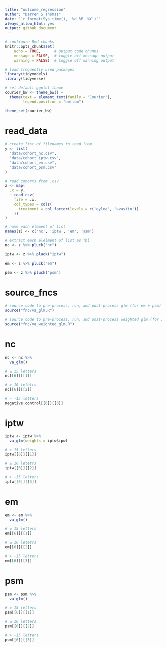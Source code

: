 ```yaml
---
title: "outcome_regression"
author: "Darren S Thomas"
date: "`r format(Sys.time(), '%d %B, %Y')`"
always_allow_html: yes
output: github_document
---
```


```r
# configure Rmd chunks
knitr::opts_chunk$set(
    echo = TRUE,      # output code chunks
    message = FALSE,  # toggle off message output 
    warning = FALSE)  # toggle off warning output

# load frequently used packages
library(tidymodels)
library(tidyverse)

# set default ggplot theme
courier_bw <- theme_bw() +
  theme(text = element_text(family = "Courier"),
        legend.position = "bottom")

theme_set(courier_bw)
```

# read_data

```r
# create list of filenames to read from
y <- list(
  "data/cohort_nc.csv",
  "data/cohort_iptw.csv",
  "data/cohort_em.csv",
  "data/cohort_psm.csv"
)

# read cohorts from .csv
z <- map(
  .x = y,
  ~ read_csv(
    file = .x,
    col_types = cols(
      treatment = col_factor(levels = c('eylea', 'avastin'))
    ))
)

# name each element of list
names(z) <- c('nc', 'iptw', 'em', 'psm')

# extract each elelment of list as tbl
nc <- z %>% pluck("nc")

iptw <- z %>% pluck("iptw")
  
em <- z %>% pluck("em")

psm <- z %>% pluck("psm")
```

# source_fncs

```r
# source code to pre-process, run, and post-process glm (for em + psm)
source("fnc/va_glm.R")

# source code to pre-process, run, and post-process weighted glm (for ipwt)
source("fnc/va_weighted_glm.R")
```

# nc

```r
nc <- nc %>% 
  va_glm()
```

```r
# ≥ 15 letters
nc[[6]][[1]]
```

```r
# ≥ 10 letetrs 
nc[[6]][[2]]
```

```r
# > -15 letters
negative.control[[6]][[3]]
```

# iptw

```r
iptw <- iptw %>% 
  va_glm(weights = iptw$ipw)
```

```r
# ≥ 15 letters
iptw[[6]][[1]]
```

```r
# ≥ 10 letetrs 
iptw[[6]][[2]]
```

```r
# > -15 letters
iptw[[6]][[3]]
```

# em

```r
em <- em %>% 
  va_glm()
```

```r
# ≥ 15 letters
em[[6]][[1]]
```

```r
# ≥ 10 letetrs 
em[[6]][[2]]
```

```r
# > -15 letters
em[[6]][[3]]
```

# psm

```r
psm <- psm %>% 
  va_glm()
```

```r
# ≥ 15 letters
psm[[6]][[1]]
```

```r
# ≥ 10 letters 
psm[[6]][[2]]
```

```r
# > -15 letters
psm[[6]][[3]]
```